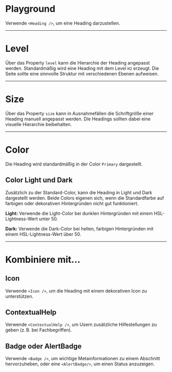 # Playground

Verwende `<Heading />`, um eine Heading darzustellen.

<LiveCodeEditor />

---

# Level

Über das Property `level` kann die Hierarchie der Heading angepasst werden.
Standardmäßig wird eine Heading mit dem Level `H2` erzeugt. Die Seite sollte
eine sinnvolle Struktur mit verschiedenen Ebenen aufweisen.

<LiveCodeEditor example="levels" editorCollapsed />

---

# Size

Über das Property `size` kann in Ausnahmefällen die Schriftgröße einer Heading manuell angepasst
werden. Die Headings sollten dabei eine visuelle Hierarchie beibehalten.

<LiveCodeEditor example="size" editorCollapsed />

---

# Color

Die Heading wird standardmäßig in der Color `Primary` dargestellt.

## Color Light und Dark

Zusätzlich zu der Standard-Color, kann die Heading in Light und Dark dargestellt werden. Beide Colors eigenen sich, wenn die Standardfarbe auf
farbigen oder dekorativen Hintergründen nicht gut funktioniert. 

<LiveCodeEditor example="dark" bgColor="light" editorCollapsed />

<LiveCodeEditor example="light" bgColor="dark" editorCollapsed />

**Light:** Verwende die Light-Color bei dunklen Hintergründen mit einem
HSL-Lightness-Wert unter 50.

**Dark:** Verwende die Dark-Color bei hellen, farbigen Hintergründen mit
einem HSL-Lightness-Wert über 50.

---

# Kombiniere mit...

## Icon

Verwende `<Icon />`, um die Heading mit einem dekorativen Icon zu
unterstützen.

<LiveCodeEditor example="icon" editorCollapsed />

## ContextualHelp

Verwende `<ContextualHelp />`, um Usern zusätzliche Hilfestellungen zu geben
(z. B. bei Fachbegriffen).

<LiveCodeEditor example="contextualHelp" editorCollapsed />

## Badge oder AlertBadge

Verwende `<Badge />`, um wichtige Metainformationen zu einem Abschnitt
hervorzuheben, oder eine `<AlertBadge/>`, um einen Status anzuzeigen.

<LiveCodeEditor example="badge" editorCollapsed />
